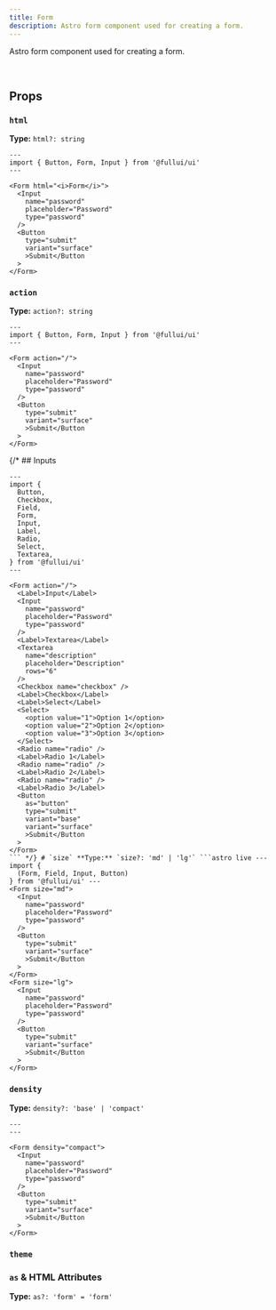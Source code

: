 ```yaml
---
title: Form
description: Astro form component used for creating a form.
---
```



Astro form component used for creating a form.

<br />

## Props

### `html`

**Type:** `html?: string`

```astro live
---
import { Button, Form, Input } from '@fullui/ui'
---

<Form html="<i>Form</i>">
  <Input
    name="password"
    placeholder="Password"
    type="password"
  />
  <Button
    type="submit"
    variant="surface"
    >Submit</Button
  >
</Form>
```

### `action`

**Type:** `action?: string`

```astro live
---
import { Button, Form, Input } from '@fullui/ui'
---

<Form action="/">
  <Input
    name="password"
    placeholder="Password"
    type="password"
  />
  <Button
    type="submit"
    variant="surface"
    >Submit</Button
  >
</Form>
```

{/\* ## Inputs

````astro live
---
import {
  Button,
  Checkbox,
  Field,
  Form,
  Input,
  Label,
  Radio,
  Select,
  Textarea,
} from '@fullui/ui'
---

<Form action="/">
  <Label>Input</Label>
  <Input
    name="password"
    placeholder="Password"
    type="password"
  />
  <Label>Textarea</Label>
  <Textarea
    name="description"
    placeholder="Description"
    rows="6"
  />
  <Checkbox name="checkbox" />
  <Label>Checkbox</Label>
  <Label>Select</Label>
  <Select>
    <option value="1">Option 1</option>
    <option value="2">Option 2</option>
    <option value="3">Option 3</option>
  </Select>
  <Radio name="radio" />
  <Label>Radio 1</Label>
  <Radio name="radio" />
  <Label>Radio 2</Label>
  <Radio name="radio" />
  <Label>Radio 3</Label>
  <Button
    as="button"
    type="submit"
    variant="base"
    variant="surface"
    >Submit</Button
  >
</Form>
``` */} # `size` **Type:** `size?: 'md' | 'lg'` ```astro live --- import {
  (Form, Field, Input, Button)
} from '@fullui/ui' ---
<Form size="md">
  <Input
    name="password"
    placeholder="Password"
    type="password"
  />
  <Button
    type="submit"
    variant="surface"
    >Submit</Button
  >
</Form>
<Form size="lg">
  <Input
    name="password"
    placeholder="Password"
    type="password"
  />
  <Button
    type="submit"
    variant="surface"
    >Submit</Button
  >
</Form>
````

### `density`

**Type:** `density?: 'base' | 'compact'`

```astro live
---
---

<Form density="compact">
  <Input
    name="password"
    placeholder="Password"
    type="password"
  />
  <Button
    type="submit"
    variant="surface"
    >Submit</Button
  >
</Form>
```

### `theme`

<ThemeProp />

### `as` & HTML Attributes

**Type:** `as?: 'form' = 'form'`

<AsProp />
